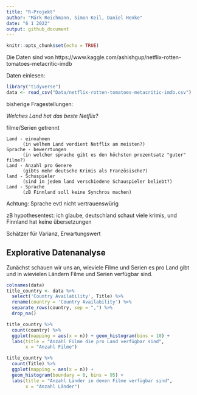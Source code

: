 ```yaml
---
title: "R-Projekt"
author: "Márk Reichmann, Simon Keil, Daniel Henke"
date: "6 1 2022"
output: github_document
---
```


```r
knitr::opts_chunk$set(echo = TRUE)
```

Die Daten sind von
https://www.kaggle.com/ashishgup/netflix-rotten-tomatoes-metacritic-imdb

Daten einlesen:
```r
library("tidyverse")
data <- read_csv("Data/netflix-rotten-tomatoes-metacritic-imdb.csv")
```

bisherige Fragestellungen:

_Welches Land hat das beste Netflix?_

filme/Serien getrennt

    Land - einnahmen
          (in welhem Land verdient Netflix am meisten?)
    Sprache - bewerrtungen 
          (in welcher sprache gibt es den höchsten prozentsatz "guter" filme?)
    Land - Anzahl pro Genere
          (gibts mehr deutsche Krimis als Französische?)
    land - Schuspieler
          (sind in jedem land verschiedene Schauspieler beliebt?)
    Land - Sprache 
          (zB Finnland soll keine Synchros machen)
    
Achtung: Sprache evtl nicht vertrauenswürig


zB hypothesentest: ich glaube, deutschland schaut viele krimis, und Finnland hat keine übersetzungen

Schätzer für Varianz, Erwartungswert

## Explorative Datenanalyse

Zunächst schauen wir uns an, wieviele Filme und Serien es pro Land gibt und in wievielen Ländern Filme und Serien verfügbar sind. 
```r
colnames(data)
title_country <- data %>%
  select('Country Availability', Title) %>% 
  rename(country = 'Country Availability') %>% 
  separate_rows(country, sep = ",") %>% 
  drop_na()

title_country %>%
  count(country) %>% 
  ggplot(mapping = aes(x = n)) + geom_histogram(bins = 10) +
  labs(title = "Anzahl Filme die pro Land verfügbar sind",
       x = "Anzahl Filme")

title_country %>% 
  count(Title) %>%
  ggplot(mapping = aes(x = n)) +
  geom_histogram(boundary = 0, bins = 95) +
  labs(title = "Anzahl Länder in denen Filme verfügbar sind",
       x = "Anzahl Länder")
  
```


